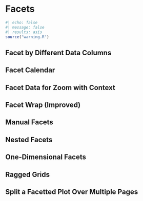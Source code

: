 # Facets {#sec-facets}

```r
#| echo: false
#| message: false
#| results: asis
source("warning.R")
```

## Facet by Different Data Columns

## Facet Calendar

## Facet Data for Zoom with Context

## Facet Wrap (Improved)

## Manual Facets

## Nested Facets

## One-Dimensional Facets

## Ragged Grids

## Split a Facetted Plot Over Multiple Pages